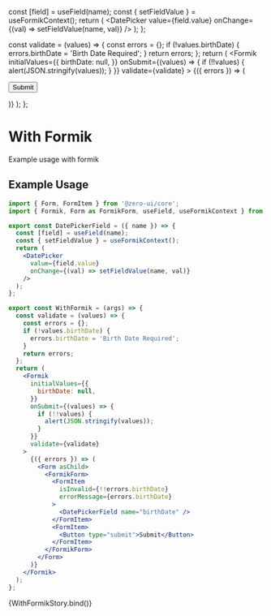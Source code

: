 
<Meta
  title="Components/Forms/Form/WithFormik"
  component={[Form]}
  argTypes={{}}
/>

  const [field] = useField(name);
  const { setFieldValue } = useFormikContext();
  return (
    <DatePicker
      value={field.value}
      onChange={(val) => setFieldValue(name, val)}
    />
  );
};

  const validate = (values) => {
    const errors = {};
    if (!values.birthDate) {
      errors.birthDate = 'Birth Date Required';
    }
    return errors;
  };
  return (
    <Formik
      initialValues={{
        birthDate: null,
      }}
      onSubmit={(values) => {
        if (!!values) {
          alert(JSON.stringify(values));
        }
      }}
      validate={validate}
    >
      {({ errors }) => (
        <Form asChild>
          <FormikForm>
            <FormItem
              isInvalid={!!errors.birthDate}
              errorMessage={errors.birthDate}
            >
              <DatePickerField name="birthDate" />
            </FormItem>
            <FormItem>
              <Button type="submit">Submit</Button>
            </FormItem>
          </FormikForm>
        </Form>
      )}
    </Formik>
  );
};

# With Formik

Example usage with formik

## Example Usage

```jsx
import { Form, FormItem } from '@zero-ui/core';
import { Formik, Form as FormikForm, useField, useFormikContext } from 'formik';

export const DatePickerField = ({ name }) => {
  const [field] = useField(name);
  const { setFieldValue } = useFormikContext();
  return (
    <DatePicker
      value={field.value}
      onChange={(val) => setFieldValue(name, val)}
    />
  );
};

export const WithFormik = (args) => {
  const validate = (values) => {
    const errors = {};
    if (!values.birthDate) {
      errors.birthDate = 'Birth Date Required';
    }
    return errors;
  };
  return (
    <Formik
      initialValues={{
        birthDate: null,
      }}
      onSubmit={(values) => {
        if (!!values) {
          alert(JSON.stringify(values));
        }
      }}
      validate={validate}
    >
      {({ errors }) => (
        <Form asChild>
          <FormikForm>
            <FormItem
              isInvalid={!!errors.birthDate}
              errorMessage={errors.birthDate}
            >
              <DatePickerField name="birthDate" />
            </FormItem>
            <FormItem>
              <Button type="submit">Submit</Button>
            </FormItem>
          </FormikForm>
        </Form>
      )}
    </Formik>
  );
};
```

<Canvas columns={2} withSource="close">
  <Story args={{}} name="WithFormik">
    {WithFormikStory.bind()}
  </Story>
</Canvas>

